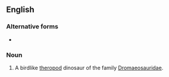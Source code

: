{{also|dromæosaurid}}
==English==
{{wikipedia}}

===Alternative forms===
* {{l|en|dromæosaurid}}

===Noun===
{{en-noun}}

# {{lb|en|paleontology}} A birdlike [[theropod]] dinosaur of the family [[Dromaeosauridae]].